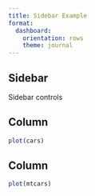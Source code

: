 ```yaml
---
title: Sidebar Example
format: 
  dashboard:
    orientation: rows
    theme: journal
---
```


## Sidebar {.sidebar}

Sidebar controls

## Column

```r
plot(cars)
```

## Column

```r
plot(mtcars)
```


